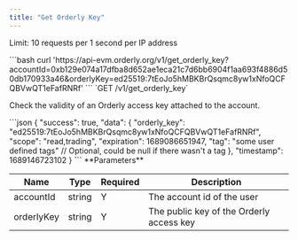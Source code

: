 ```yaml
---
title: "Get Orderly Key"
---
```


Limit: 10 requests per 1 second per IP address

<RequestExample>
```bash
curl 'https://api-evm.orderly.org/v1/get_orderly_key?accountId=0xb129e074a17dfba8d652ae1eca21c7d6bb6904f1aa693f4886d50db170933a46&orderlyKey=ed25519:7tEoJo5hMBKBrQsqmc8yw1xNfoQCFQBVwQT1eFafRNRf'
```
</RequestExample>
`GET /v1/get_orderly_key`

Check the validity of an Orderly access key attached to the account.

<ResponseExample>
```json
{
    "success": true,
    "data": {
        "orderly_key": "ed25519:7tEoJo5hMBKBrQsqmc8yw1xNfoQCFQBVwQT1eFafRNRf",
        "scope": "read,trading",
        "expiration": 1689086651947,
        "tag": "some user defined tags" // Optional, could be null if there wasn't a tag
    },
    "timestamp": 1689146723102
}
```
</ResponseExample>
**Parameters**

| Name       | Type   | Required | Description                              |
|------------|--------|----------|------------------------------------------|
| accountId  | string | Y        | The account id of the user               |
| orderlyKey | string | Y        | The public key of the Orderly access key |
